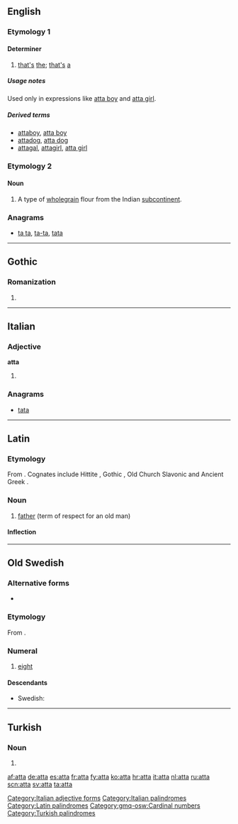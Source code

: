 {{also|Atta|attá|átta|åtta}}
==English==

===Etymology 1===
{{rfe}}

====Determiner====
{{en-det}}

# [[that]][['s]] [[the]]; [[that]][['s]] [[a]]

=====Usage notes=====
Used only in expressions like [[atta boy]] and [[atta girl]].

=====Derived terms=====
* [[attaboy]], [[atta boy]]
* [[attadog]], [[atta dog]]
* [[attagal]], [[attagirl]], [[atta girl]]

===Etymology 2===
{{rfe}} {{rfscript|Devanagari}}

====Noun====
{{en-noun|-}}

# A type of [[wholegrain]] flour from the Indian [[subcontinent]].

===Anagrams===
* [[ta ta#English|ta ta]], [[ta-ta#English|ta-ta]], [[tata#English|tata]]

----

==Gothic==

===Romanization===
{{got-rom}}

# {{got-romanization of|𐌰𐍄𐍄𐌰}}

----

==Italian==

===Adjective===
'''atta''' {{f}}

# {{feminine of|atto|lang=it}}

===Anagrams===
* [[tata#Italian|tata]]

[[Category:Italian adjective forms]]
[[Category:Italian palindromes]]

----

==Latin==

===Etymology===
From {{etyl|ine-pro|la}} {{recons|átta||father|lang=ine-pro}}. Cognates include Hittite {{term|𒀜𒋫𒀸|tr=attas|lang=hit|sc=Xsux}}, Gothic {{term|𐌰𐍄𐍄𐌰|tr=atta|lang=got|sc=Goth}}, Old Church Slavonic {{term|отьць}} and Ancient Greek {{term|sc=polytonic|ἄττα|tr=átta|lang=grc}}.

===Noun===
{{la-noun|atta|attae|attae|m|first}}

# [[father]] (term of respect for an old man)

====Inflection====
{{la-decl-1st|att}}

[[Category:Latin palindromes]]

----

==Old Swedish==

===Alternative forms===
* {{l|gmq-osw|ata|āta}}

===Etymology===
From {{etyl|non|gmq-osw}} {{term|átta|lang=non}}.

===Numeral===
{{head|gmq-osw|numeral|head=ātta}}

# [[eight]]

====Descendants====
* Swedish: {{l/sv|åtta}}

[[Category:gmq-osw:Cardinal numbers]]

----

==Turkish==

===Noun===
{{head|tr|noun form}}

# {{inflection of|at||s|loc|lang=tr}}

[[Category:Turkish palindromes]]

[[af:atta]]
[[de:atta]]
[[es:atta]]
[[fr:atta]]
[[fy:atta]]
[[ko:atta]]
[[hr:atta]]
[[it:atta]]
[[nl:atta]]
[[ru:atta]]
[[scn:atta]]
[[sv:atta]]
[[ta:atta]]